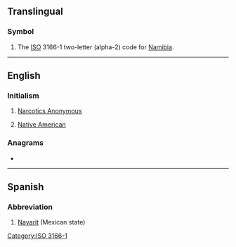 {{also|Appendix:Variations of "na"}}
==Translingual==

===Symbol===
{{head|mul|symbol}}

# The [[ISO]] 3166-1 two-letter (alpha-2) code for [[Namibia]].

[[Category:ISO 3166-1]]

----

==English==

===Initialism===
{{rfc-header|Initialism}}
{{head|en|initialism}}

# [[w:Narcotics Anonymous|Narcotics Anonymous]]
# {{lb|en|ethnicity}} [[Native American]]

===Anagrams===
* {{anagrams|en|-an|A/N|AN|An|a(n)|an|an'|an-}}

----

==Spanish==

===Abbreviation===
{{rfc-header|Abbreviation}}
{{head|es|abbreviation}}

# [[Nayarit]] (Mexican state)